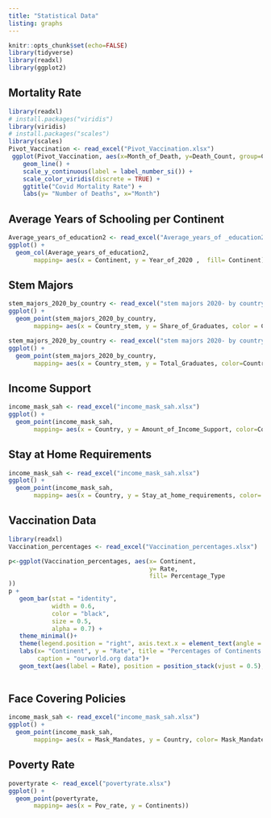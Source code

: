 ```yaml
---
title: "Statistical Data"
listing: graphs
---
```


```r
knitr::opts_chunk$set(echo=FALSE)
library(tidyverse)
library(readxl)
library(ggplot2)
```

## Mortality Rate
```r
library(readxl)
# install.packages("viridis")
library(viridis)
# install.packages("scales")
library(scales)
Pivot_Vaccination <- read_excel("Pivot_Vaccination.xlsx")
 ggplot(Pivot_Vaccination, aes(x=Month_of_Death, y=Death_Count, group=Country, color=Country)) +
    geom_line() +
    scale_y_continuous(label = label_number_si()) +
    scale_color_viridis(discrete = TRUE) +
    ggtitle("Covid Mortality Rate") +
    labs(y= "Number of Deaths", x="Month")
```


## Average Years of Schooling per Continent

```r
Average_years_of_education2 <- read_excel("Average_years_of _education2.xlsx")
ggplot() +
  geom_col(Average_years_of_education2, 
       mapping= aes(x = Continent, y = Year_of_2020 ,  fill= Continent))+ ggtitle ("Average years of education for each Continent") + labs(y= "Average Years of Education Provided")
```


## Stem Majors
```r
stem_majors_2020_by_country <- read_excel("stem majors 2020- by country.xlsx")
ggplot() +
  geom_point(stem_majors_2020_by_country, 
       mapping= aes(x = Country_stem, y = Share_of_Graduates, color = Country_stem )) + ggtitle("Share of Graduates in STEM field in each Country") +labs(x="Country", y= "Share of Graduates in stem field")
```

```r
stem_majors_2020_by_country <- read_excel("stem majors 2020- by country.xlsx")
ggplot() +
  geom_point(stem_majors_2020_by_country, 
       mapping= aes(x = Country_stem, y = Total_Graduates, color=Country_stem )) + scale_y_continuous(label = label_number_si())+ ggtitle("Number of total Graduates in STEM from each pertaining Country") + labs(x="Country", y="Total Number of STEM graduates")
```

## Income Support
```r
income_mask_sah <- read_excel("income_mask_sah.xlsx")
ggplot() +
  geom_point(income_mask_sah, 
       mapping= aes(x = Country, y = Amount_of_Income_Support, color=Country))+ labs(y="Amount of Income support (<50%, >50%, or NONE)")
```


## Stay at Home Requirements
```r
income_mask_sah <- read_excel("income_mask_sah.xlsx")
ggplot() +
  geom_point(income_mask_sah, 
       mapping= aes(x = Country, y = Stay_at_home_requirements, color= Stay_at_home_requirements)) + labs(y= "Stay at home requirements")
```


## Vaccination Data

```r
library(readxl)
Vaccination_percentages <- read_excel("Vaccination_percentages.xlsx")

p<-ggplot(Vaccination_percentages, aes(x= Continent,
                                       y= Rate,
                                       fill= Percentage_Type
))
p +
   geom_bar(stat = "identity", 
            width = 0.6,      
            color = "black",  
            size = 0.5,         
            alpha = 0.7) +    
   theme_minimal()+           
   theme(legend.position = "right", axis.text.x = element_text(angle = 45, hjust = 0.8)) +                         
   labs(x= "Continent", y = "Rate", title = "Percentages of Continents Vaccinated as of Nov. 1st",
        caption = "ourworld.org data")+  
   geom_text(aes(label = Rate), position = position_stack(vjust = 0.5), size = 3) + labs(y="Percent Fully/Partially Vaccinated")
 
```


## Face Covering Policies
```r
income_mask_sah <- read_excel("income_mask_sah.xlsx")
ggplot() +
  geom_point(income_mask_sah, 
       mapping= aes(x = Mask_Mandates, y = Country, color= Mask_Mandates)) + labs(y= "Mask Requirements", )
```


## Poverty Rate
```r
povertyrate <- read_excel("povertyrate.xlsx")
ggplot() +
  geom_point(povertyrate, 
       mapping= aes(x = Pov_rate, y = Continents))
```

